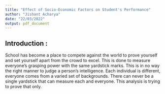 ```yaml
---
title: "Effect of Socio-Economic Factors on Student's Performance"
author: "Jishant Acharya"
date: "22/03/2022"
output: pdf_document
---
```


## **Introduction** :
School has become a place to compete against the world to prove yourself and set yourself apart from the crowd to excel. This is done to measure everyone's grasping power with the same yardstick marks. This is in no way the right manner to judge a person's intelligence. Each individual is different, everyone comes from a varied set of backgrounds. There can never be a single yardstick that can measure each and everyone. This analysis is trying to prove that only.
